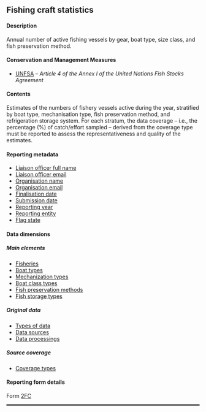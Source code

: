 ## Fishing craft statistics {#FCdataset}

#### Description

Annual number of active fishing vessels by gear, boat type, size class, and fish preservation method.

#### Conservation and Management Measures

- [UNFSA](https://www.un.org/depts/los/convention_agreements/texts/fish_stocks_agreement/CONF164_37.htm) -- _Article 4 of the Annex I of the United Nations Fish Stocks Agreement_

#### Contents

Estimates of the numbers of fishery vessels active during the year, stratified by boat type, mechanisation type, fish preservation method, and refrigeration storage system. For each stratum, the data coverage -- i.e., the percentage (%) of catch/effort sampled -- derived from the coverage type must be reported to assess the representativeness and quality of the estimates.

#### Reporting metadata

- [Liaison officer full name](#fcname)
- [Liaison officer email](#fcemail)
- [Organisation name](#orgname)
- [Organisation email](#orgemail)
- [Finalisation date](#findate)
- [Submission date](#subdate)
- [Reporting year](#repyear)
- [Reporting entity](#repentity)
- [Flag state](#repflagstate)

#### Data dimensions

##### Main elements

- [Fisheries](../domain/fisheries/#fisheries)
- [Boat types](../domain/fisheries/#boatTypes)
- [Mechanization types](../domain/fisheries/#mechanizationTypes)
- [Boat class types](..domain/fisheries/#boatClassTypes)
- [Fish preservation methods](../domain/fisheries/#fishPreservationMethods)
- [Fish storage types](../domain/fisheries/#fishStorageTypes)

##### Original data

- [Types of data](../domain/data/#types)
- [Data sources](../domain/data/#sourcesFC)
- [Data processings ](../domain/data/#processingsFC)

##### Source coverage

- [Coverage types](../domain/data/#coverageTypes)

#### Reporting form details

Form [2FC](../forms/#Form_2FC)

<hr style="border:1.5px solid black">
